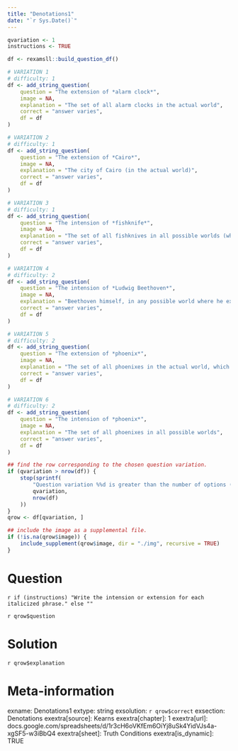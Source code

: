 ```yaml
---
title: "Denotations1"
date: "`r Sys.Date()`"
---
```


```r
qvariation <- 1
instructions <- TRUE
```

```r
df <- rexamsll::build_question_df()

# VARIATION 1
# difficulty: 1
df <- add_string_question(
    question = "The extension of *alarm clock*",
    image = NA,
    explanation = "The set of all alarm clocks in the actual world",
    correct = "answer varies",
    df = df
)

# VARIATION 2
# difficulty: 1
df <- add_string_question(
    question = "The extension of *Cairo*",
    image = NA,
    explanation = "The city of Cairo (in the actual world)",
    correct = "answer varies",
    df = df
)

# VARIATION 3
# difficulty: 1
df <- add_string_question(
    question = "The intension of *fishknife*",
    image = NA,
    explanation = "The set of all fishknives in all possible worlds (which includes the actual world)",
    correct = "answer varies",
    df = df
)

# VARIATION 4
# difficulty: 2
df <- add_string_question(
    question = "The intension of *Ludwig Beethoven*",
    image = NA,
    explanation = "Beethoven himself, in any possible world where he exists",
    correct = "answer varies",
    df = df
)

# VARIATION 5
# difficulty: 2
df <- add_string_question(
    question = "The extension of *phoenix*",
    image = NA,
    explanation = "The set of all phoenixes in the actual world, which is the empty set",
    correct = "answer varies",
    df = df
)

# VARIATION 6
# difficulty: 2
df <- add_string_question(
    question = "The intension of *phoenix*",
    image = NA,
    explanation = "The set of all phoenixes in all possible worlds",
    correct = "answer varies",
    df = df
)

## find the row corresponding to the chosen question variation.
if (qvariation > nrow(df)) {
    stop(sprintf(
        "Question variation %%d is greater than the number of options (%%d).",
        qvariation,
        nrow(df)
    ))
}
qrow <- df[qvariation, ]

## include the image as a supplemental file.
if (!is.na(qrow$image)) {
    include_supplement(qrow$image, dir = "./img", recursive = TRUE)
}
```

Question
========
`r if (instructions) "Write the intension or extension for each italicized phrase." else ""`

`r qrow$question`


Solution
========
`r qrow$explanation`


Meta-information
================
exname: Denotations1
extype: string
exsolution: `r qrow$correct`
exsection: Denotations
exextra[source]: Kearns
exextra[chapter]: 1
exextra[url]: docs.google.com/spreadsheets/d/1r3cH6oVKfEm6OiYj8uSk4YidVJs4a-xgSF5-w3iBbQ4
exextra[sheet]: Truth Conditions
exextra[is_dynamic]: TRUE

